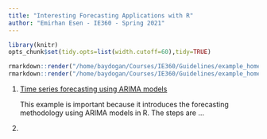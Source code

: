 ```yaml
---
title: "Interesting Forecasting Applications with R"
author: "Emirhan Esen - IE360 - Spring 2021"
---
```

```r
library(knitr)
opts_chunk$set(tidy.opts=list(width.cutoff=60),tidy=TRUE)
```

```r
rmarkdown::render("/home/baydogan/Courses/IE360/Guidelines/example_homework_0.Rmd",output_format="pdf_document")
rmarkdown::render("/home/baydogan/Courses/IE360/Guidelines/example_homework_0.Rmd",output_format="html_document")
```

1. [Time series forecasting using ARIMA models](https://blogs.oracle.com/datascience/introduction-to-forecasting-with-arima-in-r)

    This example is important because it introduces the forecasting methodology using ARIMA models in R. The steps are ...

2.
